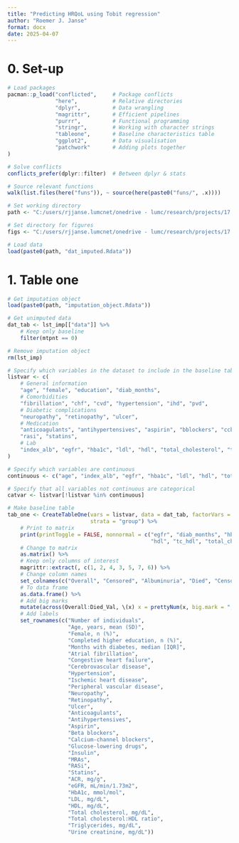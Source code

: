 ```yaml
---
title: "Predicting HRQoL using Tobit regression"
author: "Roemer J. Janse"
format: docx
date: 2025-04-07
---
```


# 0. Set-up
```r
# Load packages
pacman::p_load("conflicted",     # Package conflicts
               "here",           # Relative directories
               "dplyr",          # Data wrangling
               "magrittr",       # Efficient pipelines
               "purrr",          # Functional programming
               "stringr",        # Working with character strings
               "tableone",       # Baseline characteristics table
               "ggplot2",        # Data visualisation
               "patchwork"       # Adding plots together
)

# Solve conflicts
conflicts_prefer(dplyr::filter)  # Between dplyr & stats

# Source relevant functions
walk(list.files(here("funs")), ~ source(here(paste0("funs/", .x))))

# Set working directory
path <- "C:/users/rjjanse.lumcnet/onedrive - lumc/research/projects/17. tobit_hrqol/data/dataframes/"

# Set directory for figures
figs <- "C:/users/rjjanse.lumcnet/onedrive - lumc/research/projects/17. tobit_hrqol/figures/"

# Load data
load(paste0(path, "dat_imputed.Rdata"))

```

# 1. Table one
```r
# Get imputation object
load(paste0(path, "imputation_object.Rdata"))

# Get unimputed data
dat_tab <- lst_imp[["data"]] %>%
    # Keep only baseline
    filter(mtpnt == 0)

# Remove imputation object
rm(lst_imp)

# Specify which variables in the dataset to include in the baseline table
listvar <- c(
    # General information
    "age", "female", "education", "diab_months",
    # Comorbidities
    "fibrillation", "chf", "cvd", "hypertension", "ihd", "pvd", 
    # Diabetic complications
    "neuropathy", "retinopathy", "ulcer",
    # Medication
    "anticoagulants", "antihypertensives", "aspirin", "bblockers", "ccbs", "glucose_lowering", "insulin", "mras",
    "rasi", "statins",
    # Lab
    "index_alb", "egfr", "hba1c", "ldl", "hdl", "total_cholesterol", "tc_hdl", "triglycerides", "ucrea"
)

# Specify which variables are continuous
continuous <- c("age", "index_alb", "egfr", "hba1c", "ldl", "hdl", "total_cholesterol", "tc_hdl", "triglycerides", "ucrea", "diab_months") 

# Specify that all variables not continuous are categorical
catvar <- listvar[!listvar %in% continuous]

# Make baseline table 
tab_one <- CreateTableOne(vars = listvar, data = dat_tab, factorVars = catvar, addOverall = TRUE, smd = FALSE, 
                          strata = "group") %>%
    # Print to matrix
    print(printToggle = FALSE, nonnormal = c("egfr", "diab_months", "hba1c", "index_alb", "ldl", 
                                             "hdl", "tc_hdl", "total_cholesterol", "triglycerides", "ucrea")) %>%
    # Change to matrix
    as.matrix() %>%
    # Keep only columns of interest
    magrittr::extract(, c(1, 2, 4, 3, 5, 7, 6)) %>%
    # Change column names
    set_colnames(c("Overall", "Censored", "Albuminuria", "Died", "Censored_Val", "Albuminuria_Val", "Died_Val")) %>%
    # To data frame
    as.data.frame() %>%
    # Add big marks
    mutate(across(Overall:Died_Val, \(x) x = prettyNum(x, big.mark = ","))) %>%
    # Add labels
    set_rownames(c("Number of individuals",
                   "Age, years, mean (SD)",
                   "Female, n (%)",
                   "Completed higher education, n (%)",
                   "Months with diabetes, median [IQR]",
                   "Atrial fibrillation",
                   "Congestive heart failure",
                   "Cerebrovascular disease",
                   "Hypertension",
                   "Ischemic heart disease",
                   "Peripheral vascular disease",
                   "Neuropathy",
                   "Retinopathy",
                   "Ulcer",
                   "Anticoagulants",
                   "Antihypertensives",
                   "Aspirin",
                   "Beta blockers",
                   "Calcium-channel blockers",
                   "Glucose-lowering drugs",
                   "Insulin",
                   "MRAs",
                   "RASi",
                   "Statins",
                   "ACR, mg/g",
                   "eGFR, mL/min/1.73m2",
                   "HbA1c, mmol/mol",
                   "LDL, mg/dL",
                   "HDL, mg/dL",
                   "Total cholesterol, mg/dL",
                   "Total cholesterol:HDL ratio",
                   "Triglycerides, mg/dL",
                   "Urine creatinine, mg/dL"))


```